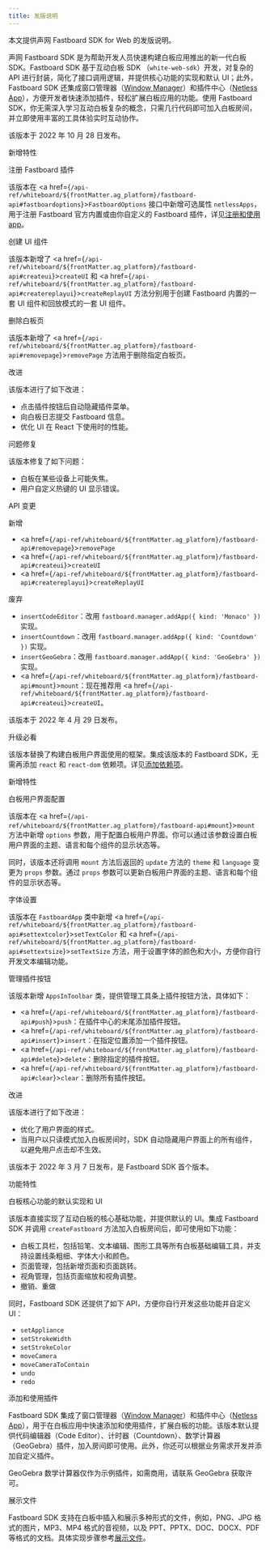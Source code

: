 ```yaml
---
title: 发版说明
---
```




本文提供声网 Fastboard SDK for Web 的发版说明。

声网 Fastboard SDK 是为帮助开发人员快速构建白板应用推出的新一代白板 SDK。Fastboard SDK 基于互动白板 SDK （`white-web-sdk`）开发，对复杂的 API 进行封装，简化了接口调用逻辑，并提供核心功能的实现和默认 UI；此外，Fastboard SDK 还集成窗口管理器（[Window Manager](https://github.com/netless-io/window-manager)）和插件中心（[Netless App](https://github.com/netless-io/netless-app)），方便开发者快速添加插件，轻松扩展白板应用的功能。使用 Fastboard SDK，你无需深入学习互动白板复杂的概念，只需几行代码即可加入白板房间，并立即使用丰富的工具体验实时互动协作。



<VersionSection version="0.3.6 版">

该版本于 2022 年 10 月 28 日发布。

<VersionTitle icon="/img/icons/version-feature.png">新增特性</VersionTitle>


<ListTitle>注册 Fastboard 插件</ListTitle>

该版本在 <a href={`/api-ref/whiteboard/${frontMatter.ag_platform}/fastboard-api#fastboardoptions`}>`FastboardOptions`</a> 接口中新增可选属性 `netlessApps`，用于注册 Fastboard 官方内置或由你自定义的 Fastboard 插件，详见[注册和使用 app](https://github.com/netless-io/fastboard/blob/main/README-zh.md#注册与使用-apps)。

<ListTitle>创建 UI 组件</ListTitle>

该版本新增了 <a href={`/api-ref/whiteboard/${frontMatter.ag_platform}/fastboard-api#createui`}>`createUI`</a> 和 <a href={`/api-ref/whiteboard/${frontMatter.ag_platform}/fastboard-api#createreplayui`}>`createReplayUI`</a> 方法分别用于创建 Fastboard 内置的一套 UI 组件和回放模式的一套 UI 组件。

<ListTitle>删除白板页</ListTitle>

该版本新增了 <a href={`/api-ref/whiteboard/${frontMatter.ag_platform}/fastboard-api#removepage`}>`removePage`</a> 方法用于删除指定白板页。

<VersionTitle icon="/img/icons/version-improve.png">改进</VersionTitle>


该版本进行了如下改进：

- 点击插件按钮后自动隐藏插件菜单。
- 向白板日志提交 Fastboard 信息。
- 优化 UI 在 React 下使用时的性能。

<VersionTitle icon="/img/icons/version-bugfix.png">问题修复</VersionTitle>


该版本修复了如下问题：

- 白板在某些设备上可能失焦。
- 用户自定义热键的 UI 显示错误。

<VersionTitle icon="/img/icons/version-api.png">API 变更</VersionTitle>


<ListTitle>新增</ListTitle>

- <a href={`/api-ref/whiteboard/${frontMatter.ag_platform}/fastboard-api#removepage`}>`removePage`</a>
- <a href={`/api-ref/whiteboard/${frontMatter.ag_platform}/fastboard-api#createui`}>`createUI`</a>
- <a href={`/api-ref/whiteboard/${frontMatter.ag_platform}/fastboard-api#createreplayui`}>`createReplayUI`</a>

<ListTitle>废弃</ListTitle>

- `insertCodeEditor`：改用 `fastboard.manager.addApp({ kind: 'Monaco' })` 实现。
- `insertCountdown`：改用 `fastboard.manager.addApp({ kind: 'Countdown' })` 实现。
- `insertGeoGebra`：改用 `fastboard.manager.addApp({ kind: 'GeoGebra' })` 实现。
- <a href={`/api-ref/whiteboard/${frontMatter.ag_platform}/fastboard-api#mount`}>`mount`</a>：现在推荐用 <a href={`/api-ref/whiteboard/${frontMatter.ag_platform}/fastboard-api#createui`}>`createUI`</a>。

</VersionSection>

<VersionSection version="0.3.2 版">

该版本于 2022 年 4 月 29 日发布。

<VersionTitle icon="/img/icons/version-compatibility.png">升级必看</VersionTitle>


该版本替换了构建白板用户界面使用的框架。集成该版本的 Fastboard SDK，无需再添加 `react` 和 `react-dom` 依赖项。详见[添加依赖项](https://docs.agora.io/cn/whiteboard/join_whiteboard_room_web_fastboard?platform=Web#添加依赖项)。

<VersionTitle icon="/img/icons/version-feature.png">新增特性</VersionTitle>


<ListTitle>白板用户界面配置</ListTitle>

该版本在 <a href={`/api-ref/whiteboard/${frontMatter.ag_platform}/fastboard-api#mount`}>`mount`</a> 方法中新增 `options` 参数，用于配置白板用户界面。你可以通过该参数设置白板用户界面的主题、语言和每个组件的显示状态等。

同时，该版本还将调用 `mount` 方法后返回的 `update` 方法的 `theme` 和 `language` 变更为 `props` 参数。通过 `props` 参数可以更新白板用户界面的主题、语言和每个组件的显示状态等。

<ListTitle>字体设置</ListTitle>

该版本在 `FastboardApp` 类中新增 <a href={`/api-ref/whiteboard/${frontMatter.ag_platform}/fastboard-api#settextcolor`}>`setTextColor`</a> 和 <a href={`/api-ref/whiteboard/${frontMatter.ag_platform}/fastboard-api#settextsize`}>`setTextSize`</a> 方法，用于设置字体的颜色和大小，方便你自行开发文本编辑功能。

<ListTitle>管理插件按钮</ListTitle>

该版本新增 `AppsInToolbar` 类，提供管理工具条上插件按钮方法，具体如下：

- <a href={`/api-ref/whiteboard/${frontMatter.ag_platform}/fastboard-api#push`}>`push`</a>：在插件中心的末尾添加插件按钮。
- <a href={`/api-ref/whiteboard/${frontMatter.ag_platform}/fastboard-api#insert`}>`insert`</a>：在指定位置添加一个插件按钮。
- <a href={`/api-ref/whiteboard/${frontMatter.ag_platform}/fastboard-api#delete`}>`delete`</a>：删除指定的插件按钮。
- <a href={`/api-ref/whiteboard/${frontMatter.ag_platform}/fastboard-api#clear`}>`clear`</a>：删除所有插件按钮。

<VersionTitle icon="/img/icons/version-improve.png">改进</VersionTitle>


该版本进行了如下改进：

- 优化了用户界面的样式。
- 当用户以只读模式加入白板房间时，SDK 自动隐藏用户界面上的所有组件，以避免用户点击却不生效。

</VersionSection>

<VersionSection version="0.2.8 版">

该版本于 2022 年 3 月 7 日发布，是 Fastboard SDK 首个版本。

<VersionTitle icon="/img/icons/version-feature.png">功能特性</VersionTitle>


<ListTitle>白板核心功能的默认实现和 UI</ListTitle>

该版本直接实现了互动白板的核心基础功能，并提供默认的 UI。集成 Fastboard SDK 并调用 `createFastboard` 方法加入白板房间后，即可使用如下功能：

- 白板工具栏，包括铅笔、文本编辑、图形工具等所有白板基础编辑工具，并支持设置线条粗细、字体大小和颜色。
- 页面管理，包括新增页面和页面跳转。
- 视角管理，包括页面缩放和视角调整。
- 撤销、重做

同时，Fastboard SDK 还提供了如下 API，方便你自行开发这些功能并自定义 UI：

- `setAppliance`
- `setStrokeWidth`
- `setStrokeColor`
- `moveCamera`
- `moveCameraToContain`
- `undo`
- `redo`

<ListTitle>添加和使用插件</ListTitle>

Fastboard SDK 集成了窗口管理器（[Window Manager](https://github.com/netless-io/window-manager)）和插件中心（[Netless App](https://github.com/netless-io/netless-app)），用于在白板应用中快速添加和使用插件，扩展白板的功能。该版本默认提供代码编辑器（Code Editor）、计时器（Countdown）、数学计算器（GeoGebra）插件，加入房间即可使用。此外，你还可以根据业务需求开发并添加自定义插件。

<Admonition type="caution" title="注意">GeoGebra 数学计算器仅作为示例插件，如需商用，请联系 GeoGebra 获取许可。</Admonition>

<ListTitle>展示文件</ListTitle>

Fastboard SDK 支持在白板中插入和展示多种形式的文件，例如，PNG、JPG 格式的图片，MP3、MP4 格式的音视频，以及 PPT、PPTX、DOC、DOCX、PDF 等格式的文档。具体实现步骤参考[展示文件](./basic-features/present-files-fb)。



</VersionSection>
